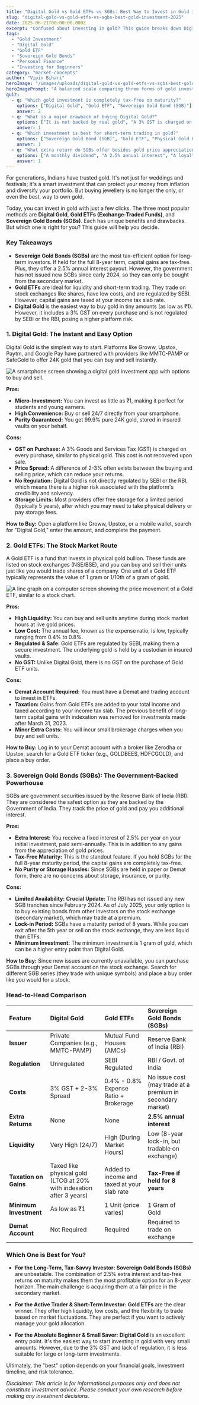 ```yaml
---
title: "Digital Gold vs Gold ETFs vs SGBs: Best Way to Invest in Gold in 2025"
slug: "digital-gold-vs-gold-etfs-vs-sgbs-best-gold-investment-2025"
date: 2025-06-21T00:00:00.000Z
excerpt: "Confused about investing in gold? This guide breaks down Digital Gold, Gold ETFs, and Sovereign Gold Bonds (SGBs) to help young Indian investors choose the best option based on costs, taxes, and goals."
tags:
  - "Gold Investment"
  - "Digital Gold"
  - "Gold ETF"
  - "Sovereign Gold Bonds"
  - "Personal Finance"
  - "Investing for Beginners"
category: "market-concepts"
author: "Vipin Bihari"
heroImage: "/images/uploads/digital-gold-vs-gold-etfs-vs-sgbs-best-gold-investment-2025/hero-image.jpg"
heroImagePrompt: "A balanced scale comparing three forms of gold investment: a glowing digital coin (Digital Gold), a stock chart (Gold ETF), and a government bond certificate (SGB), with a modern, clean aesthetic for an Indian finance blog."
quiz:
  - q: "Which gold investment is completely tax-free on maturity?"
    options: ["Digital Gold", "Gold ETF", "Sovereign Gold Bond (SGB)"]
    answer: 2
  - q: "What is a major drawback of buying Digital Gold?"
    options: ["It is not backed by real gold", "A 3% GST is charged on purchase", "It cannot be sold easily"]
    answer: 1
  - q: "Which investment is best for short-term trading in gold?"
    options: ["Sovereign Gold Bond (SGB)", "Gold ETF", "Physical Gold Coins"]
    answer: 1
  - q: "What extra return do SGBs offer besides gold price appreciation?"
    options: ["A monthly dividend", "A 2.5% annual interest", "A loyalty bonus"]
    answer: 1
---
```


For generations, Indians have trusted gold. It's not just for weddings and festivals; it's a smart investment that can protect your money from inflation and diversify your portfolio. But buying jewellery is no longer the only, or even the best, way to own gold.

Today, you can invest in gold with just a few clicks. The three most popular methods are **Digital Gold**, **Gold ETFs (Exchange-Traded Funds)**, and **Sovereign Gold Bonds (SGBs)**. Each has unique benefits and drawbacks. But which one is right for you? This guide will help you decide.

### Key Takeaways

*   **Sovereign Gold Bonds (SGBs)** are the most tax-efficient option for long-term investors. If held for the full 8-year term, capital gains are tax-free. Plus, they offer a 2.5% annual interest payout. However, the government has not issued new SGBs since early 2024, so they can only be bought from the secondary market.
*   **Gold ETFs** are ideal for liquidity and short-term trading. They trade on stock exchanges like shares, have low costs, and are regulated by SEBI. However, capital gains are taxed at your income tax slab rate.
*   **Digital Gold** is the easiest way to buy gold in tiny amounts (as low as ₹1). However, it includes a 3% GST on every purchase and is not regulated by SEBI or the RBI, posing a higher platform risk.

### 1. Digital Gold: The Instant and Easy Option

Digital Gold is the simplest way to start. Platforms like Groww, Upstox, Paytm, and Google Pay have partnered with providers like MMTC-PAMP or SafeGold to offer 24K gold that you can buy and sell instantly.

![A smartphone screen showing a digital gold investment app with options to buy and sell.](/images/uploads/digital-gold-vs-gold-etfs-vs-sgbs-best-gold-investment-2025/digital-gold-app.png)

**Pros:**
*   **Micro-Investment:** You can invest as little as ₹1, making it perfect for students and young earners.
*   **High Convenience:** Buy or sell 24/7 directly from your smartphone.
*   **Purity Guaranteed:** You get 99.9% pure 24K gold, stored in insured vaults on your behalf.

**Cons:**
*   **GST on Purchase:** A 3% Goods and Services Tax (GST) is charged on every purchase, similar to physical gold. This cost is not recovered upon sale.
*   **Price Spread:** A difference of 2-3% often exists between the buying and selling price, which can reduce your returns.
*   **No Regulation:** Digital Gold is not directly regulated by SEBI or the RBI, which means there is a higher risk associated with the platform's credibility and solvency.
*   **Storage Limits:** Most providers offer free storage for a limited period (typically 5 years), after which you may need to take physical delivery or pay storage fees.

**How to Buy:** Open a platform like Groww, Upstox, or a mobile wallet, search for "Digital Gold," enter the amount, and complete the payment.

### 2. Gold ETFs: The Stock Market Route

A Gold ETF is a fund that invests in physical gold bullion. These funds are listed on stock exchanges (NSE/BSE), and you can buy and sell their units just like you would trade shares of a company. One unit of a Gold ETF typically represents the value of 1 gram or 1/10th of a gram of gold.

![A line graph on a computer screen showing the price movement of a Gold ETF, similar to a stock chart.](/images/uploads/digital-gold-vs-gold-etfs-vs-sgbs-best-gold-investment-2025/gold-etf-chart.png)

**Pros:**
*   **High Liquidity:** You can buy and sell units anytime during stock market hours at live gold prices.
*   **Low Cost:** The annual fee, known as the expense ratio, is low, typically ranging from 0.4% to 0.8%.
*   **Regulated & Safe:** Gold ETFs are regulated by SEBI, making them a secure investment. The underlying gold is held by a custodian in insured vaults.
*   **No GST:** Unlike Digital Gold, there is no GST on the purchase of Gold ETF units.

**Cons:**
*   **Demat Account Required:** You must have a Demat and trading account to invest in ETFs.
*   **Taxation:** Gains from Gold ETFs are added to your total income and taxed according to your income tax slab. The previous benefit of long-term capital gains with indexation was removed for investments made after March 31, 2023.
*   **Minor Extra Costs:** You will incur small brokerage charges when you buy and sell units.

**How to Buy:** Log in to your Demat account with a broker like Zerodha or Upstox, search for a Gold ETF ticker (e.g., GOLDBEES, HDFCGOLD), and place a buy order.

### 3. Sovereign Gold Bonds (SGBs): The Government-Backed Powerhouse

SGBs are government securities issued by the Reserve Bank of India (RBI). They are considered the safest option as they are backed by the Government of India. They track the price of gold and pay you additional interest.

**Pros:**
*   **Extra Interest:** You receive a fixed interest of 2.5% per year on your initial investment, paid semi-annually. This is in addition to any gains from the appreciation of gold prices.
*   **Tax-Free Maturity:** This is the standout feature. If you hold SGBs for the full 8-year maturity period, the capital gains are completely tax-free.
*   **No Purity or Storage Hassles:** Since SGBs are held in paper or Demat form, there are no concerns about storage, insurance, or purity.

**Cons:**
*   **Limited Availability:** **Crucial Update:** The RBI has not issued any new SGB tranches since February 2024. As of July 2025, your only option is to buy existing bonds from other investors on the stock exchange (secondary market), which may trade at a premium.
*   **Lock-in Period:** SGBs have a maturity period of 8 years. While you can exit after the 5th year or sell on the stock exchange, they are less liquid than ETFs.
*   **Minimum Investment:** The minimum investment is 1 gram of gold, which can be a higher entry point than Digital Gold.

**How to Buy:** Since new issues are currently unavailable, you can purchase SGBs through your Demat account on the stock exchange. Search for different SGB series (they trade with unique symbols) and place a buy order like you would for a stock.

### Head-to-Head Comparison

| Feature | Digital Gold | Gold ETFs | Sovereign Gold Bonds (SGBs) |
| :--- | :--- | :--- | :--- |
| **Issuer** | Private Companies (e.g., MMTC-PAMP) | Mutual Fund Houses (AMCs) | Reserve Bank of India (RBI) |
| **Regulation** | Unregulated | SEBI Regulated | RBI / Govt. of India |
| **Costs** | 3% GST + 2-3% Spread | 0.4% - 0.8% Expense Ratio + Brokerage | No issue cost (may trade at a premium in secondary market) |
| **Extra Returns** | None | None | **2.5% annual interest** |
| **Liquidity** | Very High (24/7) | High (During Market Hours) | Low (8-year lock-in, but tradable on exchange) |
| **Taxation on Gains** | Taxed like physical gold (LTCG at 20% with indexation after 3 years) | Added to income and taxed at your slab rate | **Tax-Free if held for 8 years** |
| **Minimum Investment** | As low as ₹1 | 1 Unit (price varies) | 1 Gram of Gold |
| **Demat Account** | Not Required | Required | Required to trade on exchange |

### Which One is Best for You?

*   **For the Long-Term, Tax-Savvy Investor:** **Sovereign Gold Bonds (SGBs)** are unbeatable. The combination of 2.5% extra interest and tax-free returns on maturity makes them the most profitable option for an 8-year horizon. The main challenge is acquiring them at a fair price in the secondary market.

*   **For the Active Trader & Short-Term Investor:** **Gold ETFs** are the clear winner. They offer high liquidity, low costs, and the flexibility to trade based on market fluctuations. They are perfect if you want to actively manage your gold allocation.

*   **For the Absolute Beginner & Small Saver:** **Digital Gold** is an excellent entry point. It's the easiest way to start investing in gold with very small amounts. However, due to the 3% GST and lack of regulation, it is less suitable for large or long-term investments.

Ultimately, the "best" option depends on your financial goals, investment timeline, and risk tolerance.

*Disclaimer: This article is for informational purposes only and does not constitute investment advice. Please conduct your own research before making any investment decisions.*